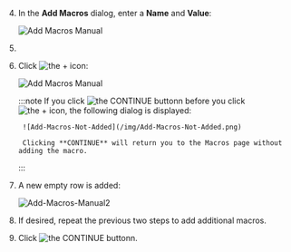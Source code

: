 4. In the **Add Macros** dialog, enter a **Name** and **Value**:
 
    ![Add Macros Manual](/img/Add-Macros-Manual1.png)


5. <PartialContent name="secure_macro_warning" />

6. Click <img src="/img/icons/add-plus.png" className="icon" alt="the + icon"/>:

    ![Add Macros Manual](/img/Add-Macros-Manual.png)

    :::note
        If you click <img src="/img/icons/Continue-Button.png" className="icon" alt="the CONTINUE buttonn"/> before you click <img src="/img/icons/add-plus.png" className="icon" alt="the + icon"/>, the following dialog is displayed:

        ![Add-Macros-Not-Added](/img/Add-Macros-Not-Added.png)

        Clicking **CONTINUE** will return you to the Macros page without adding the macro.
    :::

7.  A new empty row is added:
   
    ![Add-Macros-Manual2](/img/Add-Macros-Manual2.png)

8. If desired, repeat the previous two steps to add additional macros.
9. Click <img src="/img/icons/Continue-Button.png" className="icon" alt="the CONTINUE buttonn"/>.